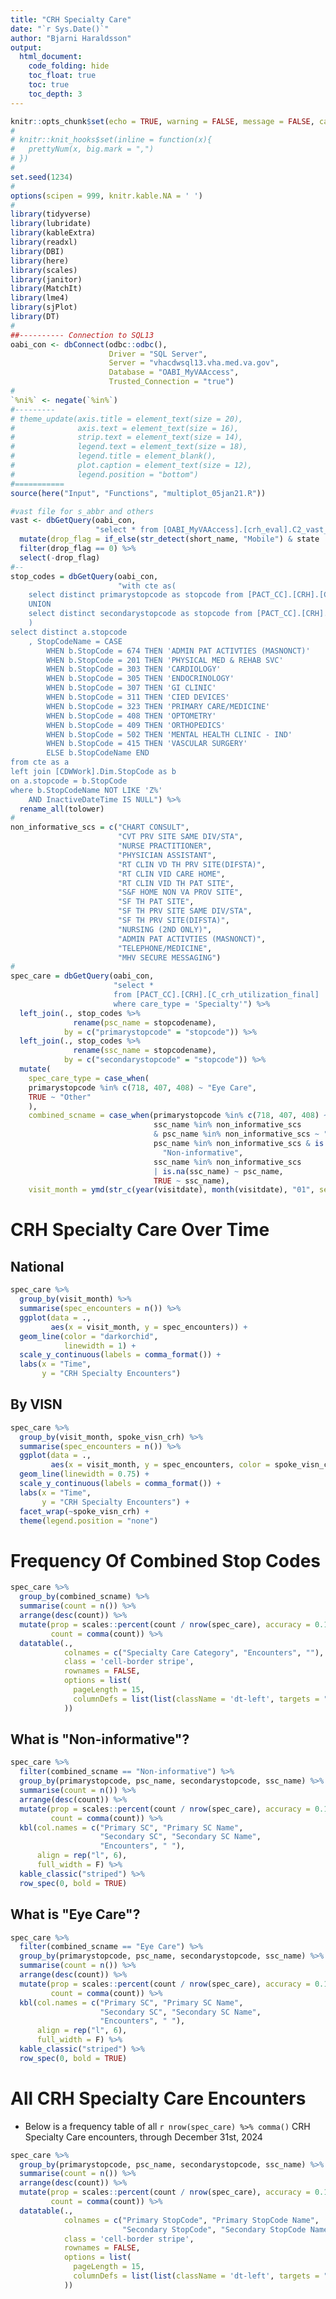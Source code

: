 ```yaml
---
title: "CRH Specialty Care"
date: "`r Sys.Date()`"
author: "Bjarni Haraldsson"
output: 
  html_document:
    code_folding: hide
    toc_float: true
    toc: true
    toc_depth: 3
---
```


```r
knitr::opts_chunk$set(echo = TRUE, warning = FALSE, message = FALSE, cache = FALSE, fig.width = 10, fig.height = 10)
#
# knitr::knit_hooks$set(inline = function(x){
#   prettyNum(x, big.mark = ",")
# })
#
set.seed(1234)
#
options(scipen = 999, knitr.kable.NA = ' ')
#
library(tidyverse)
library(lubridate)
library(kableExtra)
library(readxl)
library(DBI)
library(here)
library(scales)
library(janitor)
library(MatchIt)
library(lme4)
library(sjPlot)
library(DT)
#
##---------- Connection to SQL13
oabi_con <- dbConnect(odbc::odbc(),
                      Driver = "SQL Server",
                      Server = "vhacdwsql13.vha.med.va.gov",
                      Database = "OABI_MyVAAccess",
                      Trusted_Connection = "true")
#
`%ni%` <- negate(`%in%`)
#---------
# theme_update(axis.title = element_text(size = 20),
#              axis.text = element_text(size = 16),
#              strip.text = element_text(size = 14),
#              legend.text = element_text(size = 18),
#              legend.title = element_blank(),
#              plot.caption = element_text(size = 12),
#              legend.position = "bottom")
#===========
source(here("Input", "Functions", "multiplot_05jan21.R"))
```

```r
#vast file for s_abbr and others
vast <- dbGetQuery(oabi_con,
                   "select * from [OABI_MyVAAccess].[crh_eval].C2_vast_from_a06") %>%
  mutate(drop_flag = if_else(str_detect(short_name, "Mobile") & state != "AL", 1, 0)) %>%
  filter(drop_flag == 0) %>%
  select(-drop_flag)
#--
stop_codes = dbGetQuery(oabi_con,
                        "with cte as(
	select distinct primarystopcode as stopcode from [PACT_CC].[CRH].[C_crh_utilization_final]
	UNION
	select distinct secondarystopcode as stopcode from [PACT_CC].[CRH].[C_crh_utilization_final]
	)
select distinct a.stopcode
	, StopCodeName = CASE
		WHEN b.StopCode = 674 THEN 'ADMIN PAT ACTIVTIES (MASNONCT)'
		WHEN b.StopCode = 201 THEN 'PHYSICAL MED & REHAB SVC'
		WHEN b.StopCode = 303 THEN 'CARDIOLOGY'
		WHEN b.StopCode = 305 THEN 'ENDOCRINOLOGY'
		WHEN b.StopCode = 307 THEN 'GI CLINIC'
		WHEN b.StopCode = 311 THEN 'CIED DEVICES'
		WHEN b.StopCode = 323 THEN 'PRIMARY CARE/MEDICINE'
		WHEN b.StopCode = 408 THEN 'OPTOMETRY'
		WHEN b.StopCode = 409 THEN 'ORTHOPEDICS'
		WHEN b.StopCode = 502 THEN 'MENTAL HEALTH CLINIC - IND'
		WHEN b.StopCode = 415 THEN 'VASCULAR SURGERY'
		ELSE b.StopCodeName END
from cte as a
left join [CDWWork].Dim.StopCode as b
on a.stopcode = b.StopCode
where b.StopCodeName NOT LIKE 'Z%'
	AND InactiveDateTime IS NULL") %>%
  rename_all(tolower)
#
non_informative_scs = c("CHART CONSULT", 
                        "CVT PRV SITE SAME DIV/STA",
                        "NURSE PRACTITIONER",
                        "PHYSICIAN ASSISTANT", 
                        "RT CLIN VD TH PRV SITE(DIFSTA)",
                        "RT CLIN VID CARE HOME",
                        "RT CLIN VID TH PAT SITE",
                        "S&F HOME NON VA PROV SITE",
                        "SF TH PAT SITE", 
                        "SF TH PRV SITE SAME DIV/STA",
                        "SF TH PRV SITE(DIFSTA)",
                        "NURSING (2ND ONLY)",
                        "ADMIN PAT ACTIVTIES (MASNONCT)",
                        "TELEPHONE/MEDICINE",
                        "MHV SECURE MESSAGING")
#
spec_care = dbGetQuery(oabi_con,
                       "select *
                       from [PACT_CC].[CRH].[C_crh_utilization_final]
                       where care_type = 'Specialty'") %>%
  left_join(., stop_codes %>%
              rename(psc_name = stopcodename),
            by = c("primarystopcode" = "stopcode")) %>%
  left_join(., stop_codes %>%
              rename(ssc_name = stopcodename),
            by = c("secondarystopcode" = "stopcode")) %>%
  mutate(
    spec_care_type = case_when(
    primarystopcode %in% c(718, 407, 408) ~ "Eye Care",
    TRUE ~ "Other"
    ),
    combined_scname = case_when(primarystopcode %in% c(718, 407, 408) ~ "Eye Care",
                                ssc_name %in% non_informative_scs
                                & psc_name %in% non_informative_scs ~ "Non-informative",
                                psc_name %in% non_informative_scs & is.na(ssc_name) ~
                                  "Non-informative",
                                ssc_name %in% non_informative_scs 
                                | is.na(ssc_name) ~ psc_name, 
                                TRUE ~ ssc_name),
    visit_month = ymd(str_c(year(visitdate), month(visitdate), "01", sep = "-")))
```


# CRH Specialty Care Over Time  


## National  

```r
spec_care %>%
  group_by(visit_month) %>%
  summarise(spec_encounters = n()) %>%
  ggplot(data = .,
         aes(x = visit_month, y = spec_encounters)) +
  geom_line(color = "darkorchid",
            linewidth = 1) +
  scale_y_continuous(labels = comma_format()) +
  labs(x = "Time",
       y = "CRH Specialty Encounters")
```

## By VISN  


```r
spec_care %>%
  group_by(visit_month, spoke_visn_crh) %>%
  summarise(spec_encounters = n()) %>%
  ggplot(data = .,
         aes(x = visit_month, y = spec_encounters, color = spoke_visn_crh)) +
  geom_line(linewidth = 0.75) +
  scale_y_continuous(labels = comma_format()) +
  labs(x = "Time",
       y = "CRH Specialty Encounters") +
  facet_wrap(~spoke_visn_crh) +
  theme(legend.position = "none")
```

# Frequency Of Combined Stop Codes     

```r
spec_care %>%
  group_by(combined_scname) %>%
  summarise(count = n()) %>%
  arrange(desc(count)) %>%
  mutate(prop = scales::percent(count / nrow(spec_care), accuracy = 0.1),
         count = comma(count)) %>%
  datatable(.,
            colnames = c("Specialty Care Category", "Encounters", ""),
            class = 'cell-border stripe',
            rownames = FALSE,
            options = list(
              pageLength = 15,
              columnDefs = list(list(className = 'dt-left', targets = "_all"))
            ))
```

## What is \"Non-informative\"?  

```r
spec_care %>% 
  filter(combined_scname == "Non-informative") %>% 
  group_by(primarystopcode, psc_name, secondarystopcode, ssc_name) %>%
  summarise(count = n()) %>%
  arrange(desc(count)) %>%
  mutate(prop = scales::percent(count / nrow(spec_care), accuracy = 0.1),
         count = comma(count)) %>%
  kbl(col.names = c("Primary SC", "Primary SC Name", 
                    "Secondary SC", "Secondary SC Name",
                    "Encounters", " "), 
      align = rep("l", 6),
      full_width = F) %>%
  kable_classic("striped") %>%
  row_spec(0, bold = TRUE)
```

## What is \"Eye Care\"?  

```r
spec_care %>% 
  filter(combined_scname == "Eye Care") %>% 
  group_by(primarystopcode, psc_name, secondarystopcode, ssc_name) %>%
  summarise(count = n()) %>%
  arrange(desc(count)) %>%
  mutate(prop = scales::percent(count / nrow(spec_care), accuracy = 0.1),
         count = comma(count)) %>%
  kbl(col.names = c("Primary SC", "Primary SC Name", 
                    "Secondary SC", "Secondary SC Name",
                    "Encounters", " "), 
      align = rep("l", 6),
      full_width = F) %>%
  kable_classic("striped") %>%
  row_spec(0, bold = TRUE)
```

# All CRH Specialty Care Encounters  

* Below is a frequency table of all `r nrow(spec_care) %>% comma()` CRH Specialty Care encounters, through December 31st, 2024

```r
spec_care %>%
  group_by(primarystopcode, psc_name, secondarystopcode, ssc_name) %>%
  summarise(count = n()) %>%
  arrange(desc(count)) %>%
  mutate(prop = scales::percent(count / nrow(spec_care), accuracy = 0.1),
         count = comma(count)) %>%
  datatable(.,
            colnames = c("Primary StopCode", "Primary StopCode Name", 
                         "Secondary StopCode", "Secondary StopCode Name", "Encounters", ""),
            class = 'cell-border stripe',
            rownames = FALSE,
            options = list(
              pageLength = 15,
              columnDefs = list(list(className = 'dt-left', targets = "_all"))
            ))
```